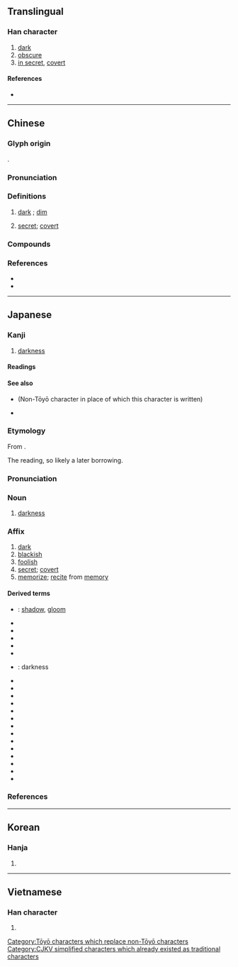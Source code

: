 {{also|晻|闇}}
{{character info}}
==Translingual==

===Han character===
{{Han char|rn=72|rad=日|as=09|sn=13|four=60061|canj=AYTA|ids=⿰日音}}

# [[dark]]
# [[obscure]]
# [[in secret]], [[covert]]

====References====
* {{Han ref|kx=0498.270|dkj=14065|dj=0866.200|hdz=21526.060|uh=6697|ud=26263|bh=B774|bd=46964}}

----

==Chinese==
{{zh-forms|alt=闇,晻,隌,𣈇,𣆛}}

===Glyph origin===
{{Han etym}}
{{Han compound|日|音|c1=s|c2=p|t1=sun|ls=psc}}.

===Pronunciation===
{{zh-pron
|m=àn
|m-s=
|c=am3
|c-t=
|g=
|h=pfs=am;gd=am4
|j=
|mb=o̤̿ng
|md=áng
|mn=àm
|mn-t=am3/ang3
|mn-t_note=am3 - Chaozhou; ang3 - Chenghai
|w=2oe
|x=ngan4
|mc=y
|oc=y
|ma=Zh-àn.ogg
|cat=a
}}

===Definitions===
{{zh-hanzi}}

# [[dark]] {{gloss|without light}}; [[dim]]
#: {{zh-ant|明}}
# [[secret]]; [[covert]]

===Compounds===
{{zh-der|暗暗|暗壩|暗堡|暗藏|暗查|暗娼|暗場|暗潮|暗沉沉|暗處|暗淡|暗道|暗地裡|暗度陳倉|暗房|暗訪|暗溝|暗害|暗含|暗號|暗號兒|暗合|暗河|暗黑|暗花兒|暗話|暗火|暗疾|暗記|暗記兒|暗間兒|暗箭|暗礁|暗井|暗虧|暗裡|暗流|暗樓子|暗碼|暗碼兒|暗門子|暗盤|暗盤兒|暗泣|暗器|暗槍|暗渠|暗色|暗殺|暗沙|暗砂|暗傷|暗哨|暗哨兒|暗射|暗射地圖|暗示|暗事|暗室|暗送秋波|暗算|暗鎖|暗灘|暗探|暗無天日|暗息|暗喜|暗匣|暗下|暗線|暗線光譜|暗箱|暗笑|暗夜|暗影|暗語|暗喻|暗中|暗轉|暗自|黑暗|不欺暗室|天昏地暗|中暗箭|幽暗|不侮暗室|化暗為明|去暗投明|半明半暗|偷期暗會|暗室私心|暗虛|暗中摸索|暗槓|暗箭明鎗|暗澹|暗昧|明暗|明爭暗鬥|暗鬥|明槍暗箭|暗計|暗付|暗室可欺|暗室虧心|暗箭中人|暗藹|暗自竊喜|暗香疏影|暗行|暗室逢燈|暗潮洶湧|珠胎暗結|明欺暗騙|明棄暗取|暗九|暗順應|暗釦|暗門|棄暗投明|明查暗訪|暗箭傷人|暗想|暗淡無光|暗忖|暗藏玄機|晦暗|暗結珠胎|昏暗|柳暗花明|灰暗|暗反應|潛移暗化|暗地|明珠暗投|明來暗往|暗吃一驚|打暗號|暗樁|暗室不欺|曾母暗沙|暗香|暗袋|暗箭難防|暗戀|昏天暗地|明察暗訪|綠暗紅稀|花明柳暗|紅絲暗繫|蒙籠暗碧|背暗投明|頭昏眼暗|黝暗|黑暗時代|黑暗大陸|黑暗世界|陰暗|迷暗|下昏暗|暗時:am-sṳ̀|食暗:chia̍h-àm|暗頓:àm-tǹg|暗通款曲|欲暗仔:beh-àm-á|暗光鳥:àm-kong-chiáu;Min Nan}}

===References===
* {{R:yue:Hanzi}}
* {{R:twedu|A01812}}

{{zh-cat|Elementary}}

----

==Japanese==

===Kanji===
{{ja-kanji|grade=3|rs=日09}}

# [[darkness]]

====Readings====
{{ja-readings
|goon=おん
|kanon=あん
|kun=くら-い, くら-む, やみ-
}}

====See also====
* {{l|ja|闇}} (Non-Tōyō character in place of which this character is written)
* {{ja-r|暗闇|くらやみ}}

[[Category:Tōyō characters which replace non-Tōyō characters]]

===Etymology===
{{ja-kanjitab|あん}}
From {{der|ja|ltc|sort=あん|-}} {{ltc-l|暗}}.

The ''{{ll|ja|漢音|kan'on}}'' reading, so likely a later borrowing.

===Pronunciation===
{{ja-pron|あん|acc=1|acc_ref=DJR}}

===Noun===
{{ja-noun|あん}}

# [[darkness]]

===Affix===
{{ja-pos|あん|affix}}

# [[dark]]
# [[blackish]]
# [[foolish]]
# [[secret]]; [[covert]]
# [[memorize]]; [[recite]] from [[memory]]

====Derived terms====
{{der-top}}
* {{ja-r|暗影|あんえい}}: [[shadow]], [[gloom]]
* {{ja-r|暗雲|あんうん}}
* {{ja-r|暗記|あんき}}
* {{ja-r|暗愚|あんぐ}}
* {{ja-r|暗君|あんくん}}
* {{ja-r|暗号|あんごう}}
* {{ja-r|暗黒|あんこく}}: darkness
* {{ja-r|暗殺|あんさつ}}
* {{ja-r|暗示|あんじ}}
* {{ja-r|暗室|あんしつ}}
* {{ja-r|暗礁|あんしょう}}
* {{ja-r|暗澹|あんたん}}
* {{ja-r|暗中 模%索|あんちゅう も%さく}}
* {{ja-r|暗転|あんてん}}
* {{ja-r|暗譜|あんぷ}}
* {{ja-r|暗黙|あんもく}}
* {{ja-r|暗夜|あんや}}
* {{ja-r|暗躍|あんやく}}
* {{ja-r|明暗|めいあん}}
* {{ja-r|暗影|あんえい}}
* {{ja-r|暗唱|あんしょう}}
{{der-bottom}}

===References===
<references/>

----

==Korean==

===Hanja===
{{ko-hanja|hangeul=암|eumhun=|rv=am|mr=am|y=am}}

# {{rfdef|ko|sort=日09}}

[[Category:CJKV simplified characters which already existed as traditional characters]]

----

==Vietnamese==

===Han character===
{{vi-hantu|rs=日09|ám}}

# {{rfdef|vi|sort=日09}}